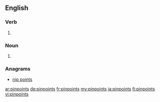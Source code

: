 ==English==

===Verb===
{{head|en|verb form}}

# {{en-third-person singular of|pinpoint}}

===Noun===
{{head|en|noun plural form}}
# {{plural of|pinpoint|lang=en}}

===Anagrams===
* [[nip points#English|nip points]]

[[ar:pinpoints]]
[[de:pinpoints]]
[[fr:pinpoints]]
[[my:pinpoints]]
[[ja:pinpoints]]
[[fi:pinpoints]]
[[vi:pinpoints]]